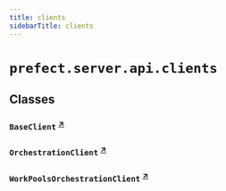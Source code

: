 ```yaml
---
title: clients
sidebarTitle: clients
---
```


# `prefect.server.api.clients`

## Classes

### `BaseClient` <sup><a href="https://github.com/PrefectHQ/prefect/blob/main/src/prefect/server/api/clients.py#L30" target="_blank">↗</a></sup>

### `OrchestrationClient` <sup><a href="https://github.com/PrefectHQ/prefect/blob/main/src/prefect/server/api/clients.py#L66" target="_blank">↗</a></sup>

### `WorkPoolsOrchestrationClient` <sup><a href="https://github.com/PrefectHQ/prefect/blob/main/src/prefect/server/api/clients.py#L226" target="_blank">↗</a></sup>
